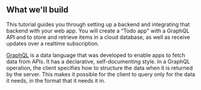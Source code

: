 ## What we'll build

This tutorial guides you through setting up a backend and integrating that backend with your web app. You will create a “Todo app” with a GraphQL API and to store and retrieve items in a cloud database, as well as receive updates over a realtime subscription.

[GraphQL](http://graphql.org) is a data language that was developed to enable apps to fetch data from APIs. It has a declarative, self-documenting style. In a GraphQL operation, the client specifies how to structure the data when it is returned by the server. This makes it possible for the client to query only for the data it needs, in the format that it needs it in.
